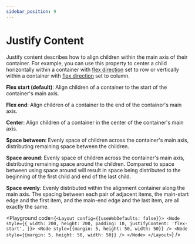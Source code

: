 ```yaml
---
sidebar_position: 9
---
```



# Justify Content

Justify content describes how to align children within the main axis of their container.
For example, you can use this property to center a child horizontally within a container
with [flex direction](/docs/styling/flex-direction) set to row or vertically within a container with [flex direction](/docs/styling/flex-direction)
set to column.

**Flex start (default)**: Align children of a container to the start of the container's main axis.

**Flex end**: Align children of a container to the end of the container's main axis.

**Center**: Align children of a container in the center of the container's main axis.

**Space between**: Evenly space of children across the container's main axis, distributing
remaining space between the children.

**Space around**: Evenly space of children across the container's main axis, distributing
remaining space around the children. Compared to space between using
space around will result in space being distributed to the beginning of
the first child and end of the last child.

**Space evenly**: Evenly distributed within the alignment container along the main axis.
The spacing between each pair of adjacent items, the main-start edge and the first item,
and the main-end edge and the last item, are all exactly the same.

<Playground code={`<Layout config={{useWebDefaults: false}}>
  <Node
    style={{
      width: 200,
      height: 200,
      padding: 10,
      justifyContent: 'flex-start',
    }}>
    <Node style={{margin: 5, height: 50, width: 50}} />
    <Node style={{margin: 5, height: 50, width: 50}} />
  </Node>
</Layout>`} />
